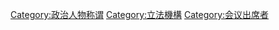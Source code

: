 {{Catnav|頁面分類|人类社会|政治|政治人物}}
{{Catnav|頁面分類|人类社会|人物|各職業人物|政治人物}}
{{Catnav|頁面分類|人物|各職業人物|政治人物}}

{{catmore|议员}}
{{Commonscat|Legislators}}

[[Category:政治人物称谓|Category:政治人物称谓]]
[[Category:立法機構|Category:立法機構]]
[[Category:会议出席者|Category:会议出席者]]